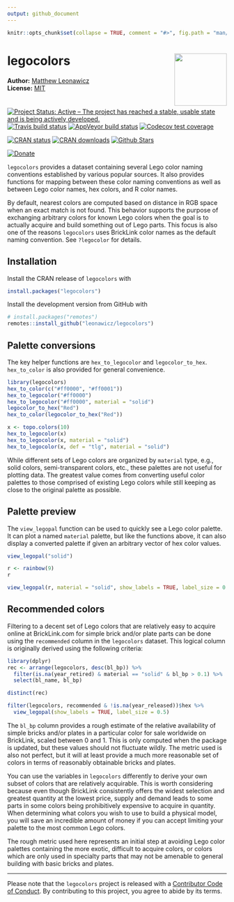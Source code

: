 ```yaml
---
output: github_document
---
```


<!-- README.md is generated from README.Rmd. Please edit that file -->

```r
knitr::opts_chunk$set(collapse = TRUE, comment = "#>", fig.path = "man/figures/README-", out.width = "100%")
```

# legocolors <img src="man/figures/logo.png" style="margin-left:10px;margin-bottom:5px;" width="120" align="right">
**Author:** [Matthew Leonawicz](https://leonawicz.github.io/blog/) <a href="https://orcid.org/0000-0001-9452-2771" target="orcid.widget">
<image class="orcid" src="https://members.orcid.org/sites/default/files/vector_iD_icon.svg" height="16"></a>
<br/>
**License:** [MIT](https://opensource.org/licenses/MIT)<br/>

[![Project Status: Active – The project has reached a stable, usable state and is being actively developed.](http://www.repostatus.org/badges/latest/active.svg)](http://www.repostatus.org/#active)
[![Travis build status](https://travis-ci.org/leonawicz/legocolors.svg?branch=master)](https://travis-ci.org/leonawicz/legocolors)
[![AppVeyor build status](https://ci.appveyor.com/api/projects/status/github/leonawicz/legocolors?branch=master&svg=true)](https://ci.appveyor.com/project/leonawicz/legocolors)
[![Codecov test coverage](https://codecov.io/gh/leonawicz/legocolors/branch/master/graph/badge.svg)](https://codecov.io/gh/leonawicz/legocolors?branch=master)

[![CRAN status](http://www.r-pkg.org/badges/version/legocolors)](https://cran.r-project.org/package=legocolors)
[![CRAN downloads](http://cranlogs.r-pkg.org/badges/grand-total/legocolors)](https://cran.r-project.org/package=legocolors) 
[![Github Stars](https://img.shields.io/github/stars/leonawicz/legocolors.svg?style=social&label=Github)](https://github.com/leonawicz/legocolors)

[![Donate](https://img.shields.io/badge/Donate-Buy%20me%20a%20coffee-yellowgreen.svg)](https://ko-fi.com/leonawicz)

`legocolors` provides a dataset containing several Lego color naming conventions established by various popular sources. It also provides functions for mapping between these color naming conventions as well as between Lego color names, hex colors, and R color names.

By default, nearest colors are computed based on distance in RGB space when an exact match is not found. This behavior supports the purpose of exchanging arbitrary colors for known Lego colors when the goal is to actually acquire and build something out of Lego parts. This focus is also one of the reasons `legocolors` uses BrickLink color names as the default naming convention. See `?legocolor` for details.

## Installation

Install the CRAN release of `legocolors` with

```r
install.packages("legocolors")
```

Install the development version from GitHub with

```r
# install.packages("remotes")
remotes::install_github("leonawicz/legocolors")
```

## Palette conversions

The key helper functions are `hex_to_legocolor` and `legocolor_to_hex`. `hex_to_color` is also provided for general convenience.

```r
library(legocolors)
hex_to_color(c("#ff0000", "#ff0001"))
hex_to_legocolor("#ff0000")
hex_to_legocolor("#ff0000", material = "solid")
legocolor_to_hex("Red")
hex_to_color(legocolor_to_hex("Red"))

x <- topo.colors(10)
hex_to_legocolor(x)
hex_to_legocolor(x, material = "solid")
hex_to_legocolor(x, def = "tlg", material = "solid")
```

While different sets of Lego colors are organized by `material` type, e.g., solid colors, semi-transparent colors, etc., these palettes are not useful for plotting data. The greatest value comes from converting useful color palettes to those comprised of existing Lego colors while still keeping as close to the original palette as possible.

## Palette preview

The `view_legopal` function can be used to quickly see a Lego color palette. It can plot a named `material` palette, but like the functions above, it can also display a converted palette if given an arbitrary vector of hex color values.

```r
view_legopal("solid")

r <- rainbow(9)
r

view_legopal(r, material = "solid", show_labels = TRUE, label_size = 0.7)
```

## Recommended colors

Filtering to a decent set of Lego colors that are relatively easy to acquire online at BrickLink.com for simple brick and/or plate parts can be done using the `recommended` column in the `legocolors` dataset. This logical column is originally derived using the following criteria:

```r
library(dplyr)
rec <- arrange(legocolors, desc(bl_bp)) %>%
  filter(is.na(year_retired) & material == "solid" & bl_bp > 0.1) %>%
  select(bl_name, bl_bp)

distinct(rec)

filter(legocolors, recommended & !is.na(year_released))$hex %>%
  view_legopal(show_labels = TRUE, label_size = 0.5)
```

The `bl_bp` column provides a rough estimate of the relative availability of simple bricks and/or plates in a particular color for sale worldwide on BrickLink, scaled between 0 and 1. This is only computed when the package is updated, but these values should not fluctuate wildly. The metric used is also not perfect, but it will at least provide a much more reasonable set of colors in terms of reasonably obtainable bricks and plates.

You can use the variables in `legocolors` differently to derive your own subset of colors that are relatively acquirable. This is worth considering because even though BrickLink consistently offers the widest selection and greatest quantity at the lowest price, supply and demand leads to some parts in some colors being prohibitively expensive to acquire in quantity. When determining what colors you wish to use to build a physical model, you will save an incredible amount of money if you can accept limiting your palette to the most common Lego colors.

The rough metric used here represents an initial step at avoiding Lego color palettes containing the more exotic, difficult to acquire colors, or colors which are only used in specialty parts that may not be amenable to general building with basic bricks and plates.

---

Please note that the `legocolors` project is released with a [Contributor Code of Conduct](https://leonawicz.github.io/legocolors/CODE_OF_CONDUCT.html). By contributing to this project, you agree to abide by its terms.
